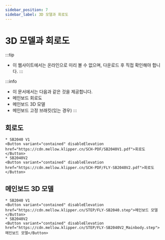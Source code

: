 ```yaml
---
sidebar_position: 7
sidebar_label: 3D 모델과 회로도
---
```


# 3D 모델과 회로도

:::tip
* 이 웹사이트에서는 온라인으로 미리 볼 수 없으며, 다운로드 후 직접 확인해야 합니다.
:::

:::info
* 이 문서에서는 다음과 같은 것을 제공합니다.
* 메인보드 회로도
* 메인보드 3D 모델
* 메인보드 고정 브래킷(있는 경우)
:::

## 회로도
    * SB2040 V1
    <Button variant="contained" disableElevation href="https://cdn.mellow.klipper.cn/SCH-PDF/SB2040V1.pdf">회로도</Button>
    * SB2040V2
    <Button variant="contained" disableElevation href="https://cdn.mellow.klipper.cn/SCH-PDF/FLY-SB2040V2.pdf">회로도</Button>

## 메인보드 3D 모델
    * SB2040 V1
    <Button variant="contained" disableElevation href="https://cdn.mellow.klipper.cn/STEP/FLY-SB2040.step">메인보드 모델</Button>
    * SB2040V2
    <Button variant="contained" disableElevation href="https://cdn.mellow.klipper.cn/STEP/FLY-SB2040V2_Mainbody.step">메인보드 모델</Button>